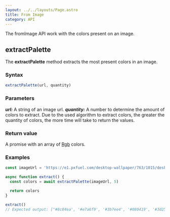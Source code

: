 ```yaml
---
layout: ../../layouts/Page.astro
title: From Image
category: API
---
```


The fromImage API work with the colors present on an image.

## extractPalette

The **extractPalette** method extracts the most present colors in an image.

### Syntax

```js
extractPalette(url, quantity)
```

### Parameters

**_url:_** A string of an image url.
**_quantity:_** A number to determine the amount of colors to extract. Due to the used algorithm to extract colors, the greater the quantity of colors, the more time will take to return the values.

### Return value

A promise with an array of [Rgb](/colors-kit-docs/docs/formats#rgb) colors.

### Examples

```js
const imageUrl = 'https://e1.pxfuel.com/desktop-wallpaper/763/1015/desktop-wallpaper-6-blue-and-pink-landscape-nature-landscape-thumbnail.jpg'

async function extract() {
  const colors = await extractPalette(imageUrl, 5)

  return colors
}

extract()
// Expected output: ["#8c84ea', '#e7a6f9', '#3b7ee4', '#080419', '#3d2585']
```